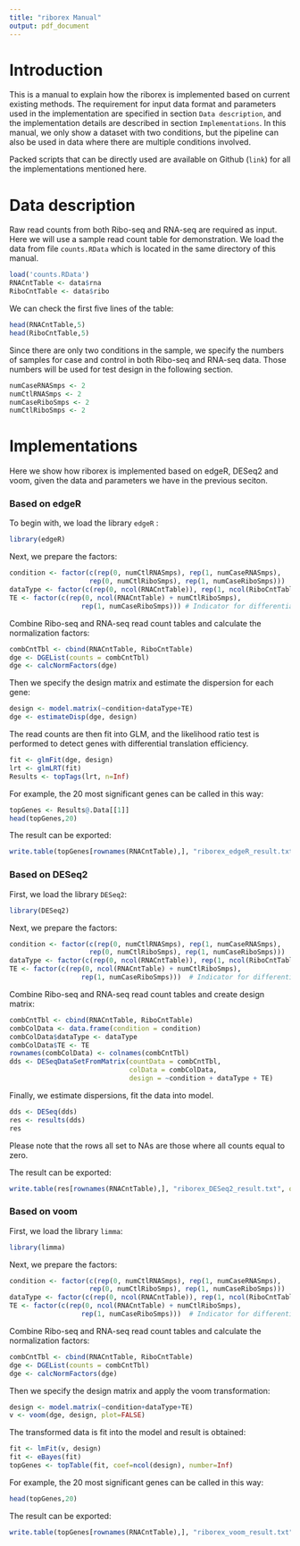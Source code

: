 ```yaml
---
title: "riborex Manual"
output: pdf_document
---
```


# Introduction

This is a manual to explain how the riborex is implemented based on current existing methods.  The requirement for input data format and parameters used in the implementation are specified in section `Data description`, and the implementation details are described in section `Implementations`. In this manual, we only show a dataset with two conditions, but the pipeline can also be used in data where there are multiple conditions involved.

Packed scripts that can be directly used are available on Github (`link`) for all the implementations mentioned here.


# Data description

Raw read counts from both Ribo-seq and RNA-seq are required as input. Here we will use a sample read count table for demonstration. We load the data from file `counts.RData` which is located in the same directory of this manual.

```r
load('counts.RData')
RNACntTable <- data$rna
RiboCntTable <- data$ribo
```

We can check the first five lines of the table:
```r
head(RNACntTable,5)
head(RiboCntTable,5)
```
Since there are only two conditions in the sample, we specify the numbers of samples for case and control in both Ribo-seq and RNA-seq data. Those numbers will be used for test design in the following section.

```r
numCaseRNASmps <- 2
numCtlRNASmps <- 2
numCaseRiboSmps <- 2
numCtlRiboSmps <- 2
```


# Implementations

Here we show how riborex is implemented based on edgeR, DESeq2 and voom, given the data and parameters we have in the previous seciton.

### Based on edgeR
To begin with, we load the library `edgeR` :
```r
library(edgeR)
```

Next, we prepare the factors:
```r
condition <- factor(c(rep(0, numCtlRNASmps), rep(1, numCaseRNASmps), 
                    rep(0, numCtlRiboSmps), rep(1, numCaseRiboSmps)))
dataType <- factor(c(rep(0, ncol(RNACntTable)), rep(1, ncol(RiboCntTable))))
TE <- factor(c(rep(0, ncol(RNACntTable) + numCtlRiboSmps), 
                  rep(1, numCaseRiboSmps))) # Indicator for differential TE
```
Combine Ribo-seq and RNA-seq read count tables and calculate the normalization factors:
```r
combCntTbl <- cbind(RNACntTable, RiboCntTable)
dge <- DGEList(counts = combCntTbl)
dge <- calcNormFactors(dge)
```
Then we specify the design matrix and estimate the dispersion for each gene:
```r
design <- model.matrix(~condition+dataType+TE)
dge <- estimateDisp(dge, design)
```
The read counts are then fit into GLM, and the likelihood ratio test is performed to detect genes with differential translation efficiency.
```r
fit <- glmFit(dge, design)
lrt <- glmLRT(fit)
Results <- topTags(lrt, n=Inf)
```
For example, the 20 most significant genes can be called in this way:
```r
topGenes <- Results@.Data[[1]]
head(topGenes,20)
```
The result can be exported:
```r
write.table(topGenes[rownames(RNACntTable),], "riborex_edgeR_result.txt", quote=FALSE)
```

### Based on DESeq2
First, we load the library `DESeq2`:
```r
library(DESeq2)
```
Next, we prepare the factors:
```r
condition <- factor(c(rep(0, numCtlRNASmps), rep(1, numCaseRNASmps), 
                    rep(0, numCtlRiboSmps), rep(1, numCaseRiboSmps)))
dataType <- factor(c(rep(0, ncol(RNACntTable)), rep(1, ncol(RiboCntTable))))
TE <- factor(c(rep(0, ncol(RNACntTable) + numCtlRiboSmps), 
                  rep(1, numCaseRiboSmps)))  # Indicator for differential TE
```
Combine Ribo-seq and RNA-seq read count tables and create design matrix:
```r
combCntTbl <- cbind(RNACntTable, RiboCntTable)
combColData <- data.frame(condition = condition)
combColData$dataType <- dataType
combColData$TE <- TE
rownames(combColData) <- colnames(combCntTbl)
dds <- DESeqDataSetFromMatrix(countData = combCntTbl,
                              colData = combColData,
                              design = ~condition + dataType + TE)
```
Finally, we estimate dispersions, fit the data into model.
```r
dds <- DESeq(dds)
res <- results(dds)
res
```
Please note that the rows all set to NAs are those where all counts equal to zero.


The result can be exported:
```r
write.table(res[rownames(RNACntTable),], "riborex_DESeq2_result.txt", quote=FALSE)
```


### Based on voom
First, we load the library `limma`:
```r
library(limma)
```
Next, we prepare the factors:
```r
condition <- factor(c(rep(0, numCtlRNASmps), rep(1, numCaseRNASmps), 
                    rep(0, numCtlRiboSmps), rep(1, numCaseRiboSmps)))
dataType <- factor(c(rep(0, ncol(RNACntTable)), rep(1, ncol(RiboCntTable))))
TE <- factor(c(rep(0, ncol(RNACntTable) + numCtlRiboSmps), 
                  rep(1, numCaseRiboSmps)))  # Indicator for differential TE
```
Combine Ribo-seq and RNA-seq read count tables and calculate the normalization factors:
```r
combCntTbl <- cbind(RNACntTable, RiboCntTable)
dge <- DGEList(counts = combCntTbl)
dge <- calcNormFactors(dge)
```
Then we specify the design matrix and apply the voom transformation:
```r
design <- model.matrix(~condition+dataType+TE)
v <- voom(dge, design, plot=FALSE)
```
The transformed data is fit into the model and result is obtained:
```r
fit <- lmFit(v, design)
fit <- eBayes(fit)
topGenes <- topTable(fit, coef=ncol(design), number=Inf)
```
For example, the 20 most significant genes can be called in this way:
```r
head(topGenes,20)
```
The result can be exported:
```r
write.table(topGenes[rownames(RNACntTable),], "riborex_voom_result.txt", quote=FALSE)
```





